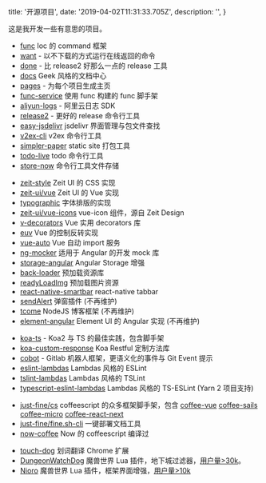 
  title: '开源项目',
  date: '2019-04-02T11:31:33.705Z',
  description: '',
}


这是我开发一些有意思的项目。

- [func](https://github.com/unix/func) Ioc 的 command 框架
- [want](https://github.com/unix/want) - 以不下载的方式运行在线返回的命令
- [done](https://github.com/unix/done) - 比 release2 好那么一点的 release 工具
- [docs](https://github.com/unix/docs) Geek 风格的文档中心
- [pages](https://github.com/unix/pages) - 为每个项目生成主页
- [func-service](https://github.com/unix/func-service) 使用 func 构建的 func 脚手架
- [aliyun-logs](https://github.com/unix/aliyun-logs) - 阿里云日志 SDK
- [release2](https://github.com/unix/release2) - 更好的 release 命令行工具
- [easy-jsdelivr](https://github.com/unix/easy-jsdelivr) jsdelivr 界面管理与包文件查找
- [v2ex-cli](https://github.com/unix/v2ex-cli) v2ex 命令行工具
- [simpler-paper](https://github.com/unix/simpler-paper) static site 打包工具
- [todo-live](https://github.com/unix/todo-live) todo 命令行工具
- [store-now](https://github.com/unix/store-now) 命令行工具文件存储


<p></p>

- [zeit-style](https://github.com/zeit-ui/zeit-style) Zeit UI 的 CSS 实现
- [zeit-ui/vue](https://github.com/zeit-ui/vue) Zeit UI 的 Vue 实现
- [typographic](https://github.com/zeit-ui/typographic) 字体排版的实现
- [zeit-ui/vue-icons](https://github.com/zeit-ui/vue-icons) vue-icon 组件，源自 Zeit Design
- [v-decorators](https://github.com/unix/v-decorators) Vue 实用 decorators 库
- [euv](https://github.com/DhyanaChina/euv) Vue 的控制反转实现
- [vue-auto](https://github.com/unix/vue-auto) Vue 自动 import 服务
- [ng-mocker](https://github.com/DhyanaChina/ng-mocker) 适用于 Angular 的开发 mock 库
- [storage-angular](https://github.com/DhyanaChina/storage-angular) Angular Storage 增强
- [back-loader](https://github.com/unix/back-loader) 预加载资源库
- [readyLoadImg](https://github.com/unix/readyLoadImg) 预加载图片资源
- [react-native-smartbar](https://github.com/unix/react-native-smartbar) react-native tabbar
- [sendAlert](https://github.com/unix/sendAlert) 弹窗插件 (不再维护)
- [tcome](https://github.com/unix/tcome) NodeJS 博客框架 (不再维护)
- [element-angular](https://github.com/ElemeFE/element-angular) Element UI 的 Angular 实现 (不再维护)

<p></p>

- [koa-ts](https://github.com/unix/koa-ts) - Koa2 与 TS 的最佳实践，包含脚手架
- [koa-custom-response](https://github.com/unix/koa-custom-response) Koa Restful 定制方法库
- [cobot](https://github.com/unix/cobot) - Gitlab 机器人框架，更语义化的事件与 Git Event 提示
- [eslint-lambdas](https://github.com/unix/eslint-config-lambdas) Lambdas 风格的 ESLint
- [tslint-lambdas](https://github.com/unix/tslint-config-lambdas) Lambdas 风格的 TSLint
- [typescript-eslint-lambdas](https://github.com/unix/eslint-config-ts-lambdas) Lambdas 风格的 TS-ESLint (Yarn 2 项目支持)

<p></p>

- [just-fine/cs](https://github.com/just-fine/cs) coffeescript 的众多框架脚手架，包含 [coffee-vue](https://github.com/just-fine/vue-coffee)
 [coffee-sails](https://github.com/just-fine/sails-coffee) [coffee-micro](https://github.com/just-fine/micro-coffee) [coffee-react-next](https://github.com/just-fine/next-coffee)
- [just-fine/fine.sh-cli](https://github.com/just-fine/fine.sh-cli) 一键部署文档工具
- [now-coffee](https://github.com/unix/now-coffee) Now 的 coffeescript 编译过

<p></p>

- [touch-dog](https://github.com/unix/touch-dog) 划词翻译 Chrome 扩展
- [DungeonWatchDog](https://github.com/unix/DungeonWatchDog) 魔兽世界 Lua 插件，地下城过滤器，[用户量>30k](https://www.curseforge.com/wow/addons/dungeonwatchdog)。
- [Nioro](https://github.com/unix/Nioro) 魔兽世界 Lua 插件，框架界面增强，[用户量>10k](https://www.curseforge.com/wow/addons/Nioro)









